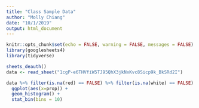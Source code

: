 ```yaml
---
title: "Class Sample Data"
author: "Molly Chiang"
date: "10/1/2019"
output: html_document
---
```


```r
knitr::opts_chunk$set(echo = FALSE, warning = FALSE, messages = FALSE)
library(googlesheets4)
library(tidyverse)
```

```r
sheets_deauth()
data <- read_sheet("1cgP-e6THVfiW5TJ95QhX3jkNxKvc8Sicp9k_BkSRd2I")

data %>% filter(is.na(red) == FALSE) %>% filter(is.na(white) == FALSE) %>% mutate(prop = red/25) %>%
  ggplot(aes(x=prop)) +
  geom_histogram() +
  stat_bin(bins = 10)
  

```

